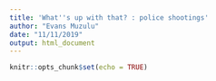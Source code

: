 ```yaml
---
title: 'What''s up with that? : police shootings'
author: "Evans Muzulu"
date: "11/11/2019"
output: html_document
---
```


```r
knitr::opts_chunk$set(echo = TRUE)
```




